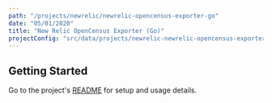 ```yaml
---
path: "/projects/newrelic/newrelic-opencensus-exporter-go"
date: "05/01/2020"
title: "New Relic OpenCensus Exporter (Go)"
projectConfig: "src/data/projects/newrelic-newrelic-opencensus-exporter-go.json"
---
```


## Getting Started

Go to the project's [README](https://github.com/newrelic/newrelic-opencensus-exporter-go#readme) for setup and usage details.





